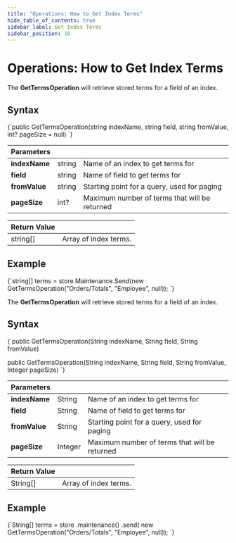 ---
title: "Operations: How to Get Index Terms"
hide_table_of_contents: true
sidebar_label: Get Index Terms
sidebar_position: 16
---




# Operations: How to Get Index Terms
<LanguageSwitcher supportedLanguages={supportedLanguages} />
<LanguageContent language="csharp">


The **GetTermsOperation** will retrieve stored terms for a field of an index.

## Syntax

<TabItem value="get_terms1" label="get_terms1">
<CodeBlock language="csharp">
{`public GetTermsOperation(string indexName, string field, string fromValue, int? pageSize = null)
`}
</CodeBlock>
</TabItem>


| Parameters | | |
| ------------- | ------------- | ----- |
| **indexName** | string | Name of an index to get terms for |
| **field** | string | Name of field to get terms for |
| **fromValue** | string | Starting point for a query, used for paging |
| **pageSize** | int? | Maximum number of terms that will be returned |

| Return Value | |
| ------------- | ----- |
| string[] | Array of index terms. |

## Example

<TabItem value="get_terms2" label="get_terms2">
<CodeBlock language="csharp">
{`string[] terms = store.Maintenance.Send(new GetTermsOperation("Orders/Totals", "Employee", null));
`}
</CodeBlock>
</TabItem>


</LanguageContent>
<LanguageContent language="java">


The **GetTermsOperation** will retrieve stored terms for a field of an index.

## Syntax

<TabItem value="get_terms1" label="get_terms1">
<CodeBlock language="java">
{`public GetTermsOperation(String indexName, String field, String fromValue)

public GetTermsOperation(String indexName, String field, String fromValue, Integer pageSize)
`}
</CodeBlock>
</TabItem>


| Parameters | | |
| ------------- | ------------- | ----- |
| **indexName** | String | Name of an index to get terms for |
| **field** | String | Name of field to get terms for |
| **fromValue** | String | Starting point for a query, used for paging |
| **pageSize** | Integer | Maximum number of terms that will be returned |

| Return Value | |
| ------------- | ----- |
| String[] | Array of index terms. |

## Example

<TabItem value="get_terms2" label="get_terms2">
<CodeBlock language="java">
{`String[] terms = store
    .maintenance()
    .send(
        new GetTermsOperation("Orders/Totals", "Employee", null));
`}
</CodeBlock>
</TabItem>


</LanguageContent>

<!---
### Indexes
- [What are Indexes](../../../../indexes/what-are-indexes)
- [Creating and Deploying Indexes](../../../../indexes/creating-and-deploying)

### Server
- [Index Administration](../../../../server/administration/index-administration)


-->